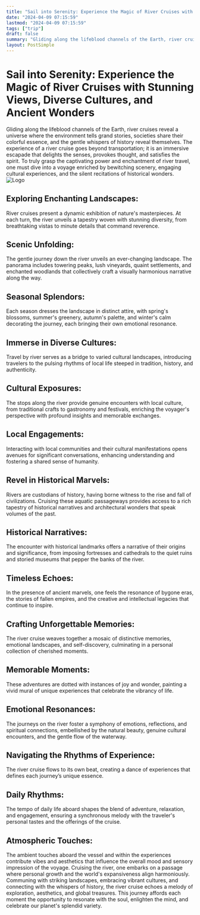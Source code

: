 ```yaml
---
title: "Sail into Serenity: Experience the Magic of River Cruises with Stunning Views, Diverse Cultures, and Ancient Wonders"
date: "2024-04-09 07:15:59"
lastmod: "2024-04-09 07:15:59"
tags: ["trip"]
draft: false
summary: "Gliding along the lifeblood channels of the Earth, river cruises reveal a universe where the environment tells grand stories, societies share their colorful essence, and the gentle whispers of history reveal themselves. The experience of a river cruise goes beyond transportation; it is an immersive escapade that delights the senses, provokes thought, and satisfies the spirit. To truly grasp the captivating power and enchantment of river travel, one must dive into a voyage enriched by bewitching scenery, engaging cultural experiences, and the silent recitations of historical wonders."
layout: PostSimple
---
```

# Sail into Serenity: Experience the Magic of River Cruises with Stunning Views, Diverse Cultures, and Ancient Wonders
Gliding along the lifeblood channels of the Earth, river cruises reveal a universe where the environment tells grand stories, societies share their colorful essence, and the gentle whispers of history reveal themselves. The experience of a river cruise goes beyond transportation; it is an immersive escapade that delights the senses, provokes thought, and satisfies the spirit. To truly grasp the captivating power and enchantment of river travel, one must dive into a voyage enriched by bewitching scenery, engaging cultural experiences, and the silent recitations of historical wonders.
<img alt="Logo" src="https://cdn.seniorsselection.com/src_image/8ae7fb975161b1f34b2abd3ac5662849.webp"/>
## Exploring Enchanting Landscapes:
River cruises present a dynamic exhibition of nature's masterpieces. At each turn, the river unveils a tapestry woven with stunning diversity, from breathtaking vistas to minute details that command reverence.
## Scenic Unfolding:
The gentle journey down the river unveils an ever-changing landscape. The panorama includes towering peaks, lush vineyards, quaint settlements, and enchanted woodlands that collectively craft a visually harmonious narrative along the way.
## Seasonal Splendors:
Each season dresses the landscape in distinct attire, with spring's blossoms, summer's greenery, autumn's palette, and winter's calm decorating the journey, each bringing their own emotional resonance.
## Immerse in Diverse Cultures:
Travel by river serves as a bridge to varied cultural landscapes, introducing travelers to the pulsing rhythms of local life steeped in tradition, history, and authenticity.
## Cultural Exposures:
The stops along the river provide genuine encounters with local culture, from traditional crafts to gastronomy and festivals, enriching the voyager's perspective with profound insights and memorable exchanges.
## Local Engagements:
Interacting with local communities and their cultural manifestations opens avenues for significant conversations, enhancing understanding and fostering a shared sense of humanity.
## Revel in Historical Marvels:
Rivers are custodians of history, having borne witness to the rise and fall of civilizations. Cruising these aquatic passageways provides access to a rich tapestry of historical narratives and architectural wonders that speak volumes of the past.
## Historical Narratives:
The encounter with historical landmarks offers a narrative of their origins and significance, from imposing fortresses and cathedrals to the quiet ruins and storied museums that pepper the banks of the river.
## Timeless Echoes:
In the presence of ancient marvels, one feels the resonance of bygone eras, the stories of fallen empires, and the creative and intellectual legacies that continue to inspire.
## Crafting Unforgettable Memories:
The river cruise weaves together a mosaic of distinctive memories, emotional landscapes, and self-discovery, culminating in a personal collection of cherished moments.
## Memorable Moments:
These adventures are dotted with instances of joy and wonder, painting a vivid mural of unique experiences that celebrate the vibrancy of life.
## Emotional Resonances:
The journeys on the river foster a symphony of emotions, reflections, and spiritual connections, embellished by the natural beauty, genuine cultural encounters, and the gentle flow of the waterway.
## Navigating the Rhythms of Experience:
The river cruise flows to its own beat, creating a dance of experiences that defines each journey’s unique essence.
## Daily Rhythms:
The tempo of daily life aboard shapes the blend of adventure, relaxation, and engagement, ensuring a synchronous melody with the traveler's personal tastes and the offerings of the cruise.
## Atmospheric Touches:
The ambient touches aboard the vessel and within the experiences contribute vibes and aesthetics that influence the overall mood and sensory impression of the voyage.
Cruising the river, one embarks on a passage where personal growth and the world's expansiveness align harmoniously. Communing with striking landscapes, embracing vibrant cultures, and connecting with the whispers of history, the river cruise echoes a melody of exploration, aesthetics, and global treasures. This journey affords each moment the opportunity to resonate with the soul, enlighten the mind, and celebrate our planet's splendid variety.
        
